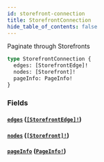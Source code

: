 ```yaml
---
id: storefront-connection
title: StorefrontConnection
hide_table_of_contents: false
---
```



Paginate through Storefronts

```graphql
type StorefrontConnection {
  edges: [StorefrontEdge]!
  nodes: [Storefront]!
  pageInfo: PageInfo!
}
```


### Fields

#### [`edges`](#) ([`[StorefrontEdge]!`](/developers/demandhq-apis/demand-api/graphql/reference/objects/storefront-edge))




#### [`nodes`](#) ([`[Storefront]!`](/developers/demandhq-apis/demand-api/graphql/reference/objects/storefront))




#### [`pageInfo`](#) ([`PageInfo!`](/developers/demandhq-apis/demand-api/graphql/reference/objects/page-info))






